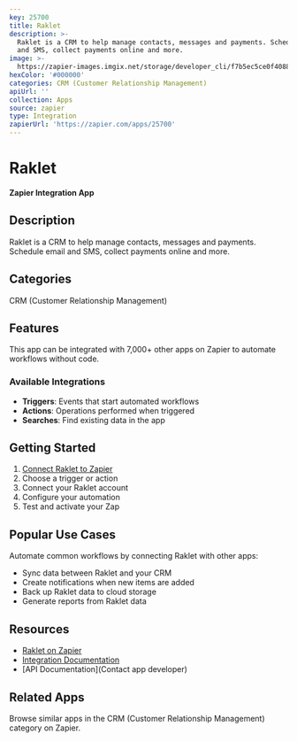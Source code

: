 ```yaml
---
key: 25700
title: Raklet
description: >-
  Raklet is a CRM to help manage contacts, messages and payments. Schedule email
  and SMS, collect payments online and more.
image: >-
  https://zapier-images.imgix.net/storage/developer_cli/f7b5ec5ce0f40881ba0a5796809b4feb.png?auto=format%2Ccompress&ixlib=python-3.0.0&q=50
hexColor: '#000000'
categories: CRM (Customer Relationship Management)
apiUrl: ''
collection: Apps
source: zapier
type: Integration
zapierUrl: 'https://zapier.com/apps/25700'
---
```

# Raklet

**Zapier Integration App**

## Description

Raklet is a CRM to help manage contacts, messages and payments. Schedule email and SMS, collect payments online and more.

## Categories

CRM (Customer Relationship Management)

## Features

This app can be integrated with 7,000+ other apps on Zapier to automate workflows without code.

### Available Integrations

- **Triggers**: Events that start automated workflows
- **Actions**: Operations performed when triggered
- **Searches**: Find existing data in the app

## Getting Started

1. [Connect Raklet to Zapier](https://zapier.com/apps/25700)
2. Choose a trigger or action
3. Connect your Raklet account
4. Configure your automation
5. Test and activate your Zap

## Popular Use Cases

Automate common workflows by connecting Raklet with other apps:

- Sync data between Raklet and your CRM
- Create notifications when new items are added
- Back up Raklet data to cloud storage
- Generate reports from Raklet data

## Resources

- [Raklet on Zapier](https://zapier.com/apps/25700)
- [Integration Documentation](https://zapier.com/apps/25700/integrations)
- [API Documentation](Contact app developer)

## Related Apps

Browse similar apps in the CRM (Customer Relationship Management) category on Zapier.
